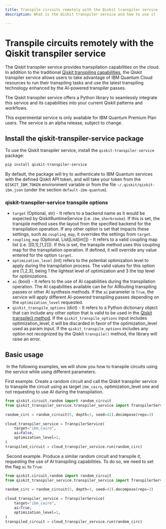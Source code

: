 ```yaml
---
title: Transpile circuits remotely with the Qiskit transpiler service
description: What is the Qiskit transpiler service and how to use it

---
```

# Transpile circuits remotely with the Qiskit transpiler service

The Qiskit transpiler service provides transpilation capabilities on the cloud.
In addition to the traditional [Qiskit transpiling capabilities](index), the Qiskit transpiler service allows users to take advantage of IBM Quantum Cloud resources to run their transpiling tasks and use the latest transpiling technology enhanced by the AI-powered transpiler passes.

The Qiskit transpiler service offers a Python library to seamlessly integrate this service and its capabilities into your current Qiskit patterns and workflows.

<Admonition type="note">
    This experimental service is only available for IBM Quantum Premium Plan users.
    The service is an alpha release, subject to change.
</Admonition>


## Install the qiskit-transpiler-service package

To use the Qiskit transpiler service, install the `qiskit-transpiler-service` package:

```sh
pip install qiskit-transpiler-service
```

By default, the package will try to authenticate to IBM Quantum services with the defined Qiskit API token, and will take your token from the `QISKIT_IBM_TOKEN` environment variable or from the file `~/.qiskit/qiskit-ibm.json` (under the section `default-ibm-quantum`).

### qiskit-transpiler-service transpile options

- `target` (Optional, str) - It refers to a backend name as it would be expected by QiskitRuntimeService (i.e. `ibm_sherbrooke`). If this is set, the transpile method uses the layout from the specified backend for the transpilation operation. If any other option is set that impacts these settings,
such as `coupling_map`, it overrides the settings from `target`.
- `coupling_map` (Optional, List[List[int]]) - It refers to a valid coupling map list (i.e. [[0,1],[1,2]]). If this is set, the transpile method uses this coupling map for the transpilation operation. If defined, it will override any value entered for the option `target`.
- `optimization_level` (int) refers to the potential optimization level to apply during the transpilation process. The valid values for this option are [1,2,3], being 1 the lightest level of optimization and 3 the top level for optimizations.
- `ai` (bool) - It refers to the use of AI capabilities during the transpilation operation. The AI capabilities available can be for AIRouting transpiling passes or other AI synthesis methods. If the `ai` parameter is `True`, the service will apply different AI-powered transpiling passes depending on the `optimization_level` requested.
- `qiskit_transpile_options` (dict) - It refers to a Python dictionary object that can include any other option that is valid to be used in the [Qiskit transpile() method](https://docs.quantum.ibm.com/transpile/defaults-and-configuration-options). If the `qiskit_transpile_options` input includes optimization_level, it will be discarded in favor of the optimization_level used as param input. If the `qiskit_transpile_options` includes any option not recognized by the Qiskit `transpile()` method, the library will raise an error.


## Basic usage
​
In the following examples, we will show you how to transpile circuits using the service while using different parameters.


First example. Create a random circuit and call the Qiskit transpiler service to transpile the circuit using as target `ibm_cairo`, optimization_level one and not requesting to use AI during the transpilation.
​
```python
from qiskit.circuit.random import random_circuit
from qiskit_transpiler_service.transpiler_service import TranspilerService
​
random_circ = random_circuit(5, depth=3, seed=42).decompose(reps=3)
​
cloud_transpiler_service = TranspilerService(
    target="ibm_cairo",
    ai=False,
    optimization_level=1,
)
transpiled_circuit = cloud_transpiler_service.run(random_circ)
```
​
Second example. Produce a similar random circuit and transpile it, requesting the use of AI transpiling capabilities. To do so, we need to set the flag `ai` to `True`:
​
```python
from qiskit.circuit.random import random_circuit
from qiskit_transpiler_service.transpiler_service import TranspilerService
​
random_circ = random_circuit(5, depth=3, seed=42).decompose(reps=3)
​
cloud_transpiler_service = TranspilerService(
    target="ibm_cairo",
    ai=True,
    optimization_level=1,
)
transpiled_circuit = cloud_transpiler_service.run(random_circ)
```
​
​
